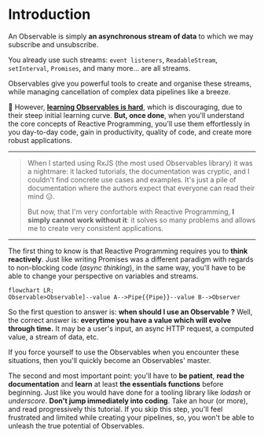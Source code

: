 # Introduction

An Observable is simply **an asynchronous stream of data** to which we may subscribe and unsubscribe.

You already use such streams: `event listeners`, `ReadableStream`, `setInterval`, `Promises`, and many more... are all streams.

Observables give you powerful tools to create and organise these streams, while managing cancellation of complex data pipelines like a breeze.

🔬 However, **[learning Observables is hard](https://dev.to/mfcodeworks/comment/11agc)**, which is discouraging, due to their steep initial learning curve.
**But, once done**, when you'll understand the core concepts of Reactive Programming, you'll use them effortlessly in you day-to-day code,
gain in productivity, quality of code, and create more robust applications.

---
> When I started using RxJS (the most used Observables library) it was a nightmare:
it lacked tutorials, the documentation was cryptic, and I couldn't find concrete use cases and examples.
It's just a pile of documentation where the authors expect that everyone can read their mind 😑.
>
> But now, that I'm very confortable with Reactive Programming, **I simply cannot work without it**:
it solves so many problems and allows me to create very consistent applications.
---

The first thing to know is that Reactive Programming requires you to **think reactively**.
Just like writing Promises was a different paradigm with regards to non-blocking code (*async thinking*), in the same way, you'll have to be able to change your perspective on variables and streams.

<p align="center">

  ```mermaid
  flowchart LR;
  Observable>Observable]--value A-->Pipe{{Pipe}}--value B-->Observer
  ```

</p>

So the first question to answer is: **when should I use an Observable ?**
Well, the correct answer is: **everytime you have a value which will evolve through time.**
It may be a user's input, an async HTTP request, a computed value, a stream of data, etc.

If you force yourself to use the Observables when you encounter these situations, then you'll quickly become an Observables' master.

The second and most important point: you'll have to **be patient**, **read the documentation** and **learn** at least **the essentials functions** before beginning.
Just like you would have done for a tooling library like *lodash* or *underscore*.
**Don't jump immediately into coding**. Take an hour (or more), and read progressively this tutorial.
If you skip this step, you'll feel frustrated and limited while creating your pipelines, so, you won't be able to unleash the true potential of Observables.


